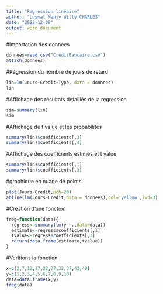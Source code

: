 ```yaml
---
title: "Regression linéaire"
author: "Lusmat Menjy Willy CHARLES"
date: "2022-12-08"
output: word_document
---
```


#Importation des données

```r
donnees=read.csv("CreditBancaire.csv")
attach(donnees)
```

#Régression du nombre de jours de retard

```r
lin=lm(Jours~Credit+Type, data = donnees)
lin
```

#Affichage des résultats detaillés de la regression

```r
sim=summary(lin)
sim
```


#Affichage de t value et les probabilités

```r
summary(lin)$coefficients[,3]
summary(lin)$coefficients[,4]

```


#Affichage des coefficients estimés et t value

```r
summary(lin)$coefficients[,1]
summary(lin)$coefficients[,3]
```

#graphique en nuage de points

```r
plot(Jours~Credit,pch=20)
abline(lm(Jours~Credit,data = donnees),col='yellow',lwd=3)
```


#Creation d'une fonction

```r
freg=function(data){
  regress<-summary(lm(y ~.,data=data))
  estimate<-regress$coefficients[,1]
  tvalue<-regress$coefficients[,3]
  return(data.frame(estimate,tvalue))
}
```

#Verifions la fonction

```r
x=c(2,7,12,17,22,27,32,37,42,49)
y=c(1,2,3,4,5,6,7,8,9,10)
data=data.frame(x,y)
freg(data)
```








